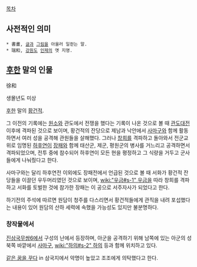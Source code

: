 [[목차]]
== 사전적인 의미 ==
 * 書畫, [[글]]과 [[그림]]을 아울러 일컫는 말.
 * 瑞和, [[강원도]] [[인제]]의 옛 지명.

== [[후한]] 말의 인물 ==
徐和

생몰년도 미상

[[후한]] 말의 [[황건적]].

그 이전의 기록에는 [[원소]]와 관도에서 전쟁을 했다는 기록이 나온 것으로 볼 때 [[관도대전]] 이후에 격파된 것으로 보이며, 황건적의 잔당으로 제남과 낙안에서 [[사마구]]와 함께 활동하면서 여러 성을 공격해 관원들을 살해했다. 그러나 [[창희]]를 격파하고 돌아와서 전군교위로 임명된 [[하후연]]이 [[장패]]와 함께 태산군, 제군, 평원군의 병사를 거느리고 공격하면서 격파되었으며, 전투 중에 참수되어 하후연이 모든 현을 평정하고 그 식량을 거두고 군사들에게 나눠줬다고 한다.

사마구와는 달리 하후연전 이외에도 장패전에서 언급된 것으로 볼 때 서화가 황건적 잔당들을 이끌던 우두머리였던 것으로 보이며, [[wiki:"우금#s-1" 우금]]을 따라 창희를 격파하고 서화를 토벌한 것에 참가한 장패는 이 공으로 서주자사가 되었다고 한다.

하기전의 주석에 따르면 원담이 청주를 다스리면서 황건적들에게 관직을 내려 포섭했다는 내용이 있어 원담의 산하 세력에 속했을 가능성도 있지만 불분명하다.

=== 창작물에서 ===
[[진삼국무쌍6]]에서 구성의 난에서 등장하며, 아군을 공격하기 위해 남쪽에 있는 아군의 성 북쪽 바깥에서 [[사마구]], [[wiki:"하의#s-2" 하의]] 등과 함께 위치하고 있다.

[[같은 꿈을 꾸다]] in 삼국지에서 악명이 높았고 조조에게 의탁했다고 한다.
